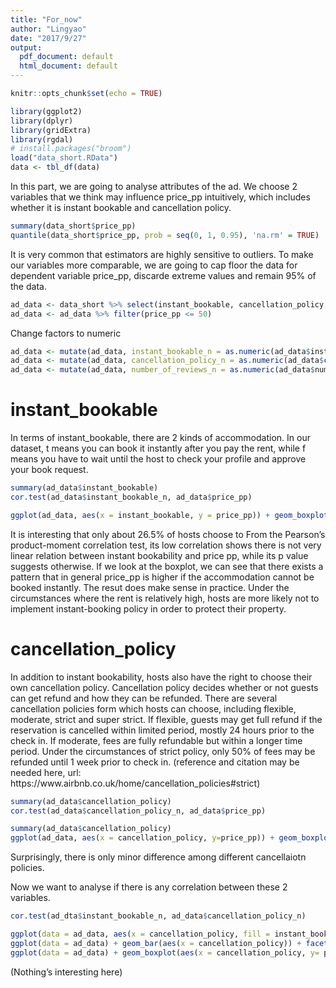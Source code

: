 ```yaml
---
title: "For_now"
author: "Lingyao"
date: "2017/9/27"
output:
  pdf_document: default
  html_document: default
---
```


```r
knitr::opts_chunk$set(echo = TRUE)
```


```r
library(ggplot2)
library(dplyr)
library(gridExtra)
library(rgdal)
# install.packages("broom")
load("data_short.RData")
data <- tbl_df(data)
```

In this part, we are going to analyse attributes of the ad. We choose 2 variables that we think may influence price_pp intuitively, which includes whether it is instant bookable and cancellation policy. 

```r
summary(data_short$price_pp)
quantile(data_short$price_pp, prob = seq(0, 1, 0.95), 'na.rm' = TRUE)
```

It is very common that estimators are highly sensitive to outliers. To make our variables more comparable, we are going to cap floor the data for dependent variable price_pp, discarde extreme values and remain 95% of the data. 

```r
ad_data <- data_short %>% select(instant_bookable, cancellation_policy, number_of_reviews, price_pp)
ad_data <- ad_data %>% filter(price_pp <= 50)
```

Change factors to numeric
```r
ad_data <- mutate(ad_data, instant_bookable_n = as.numeric(ad_data$instant_bookable))
ad_data <- mutate(ad_data, cancellation_policy_n = as.numeric(ad_data$cancellation_policy))
ad_data <- mutate(ad_data, number_of_reviews_n = as.numeric(ad_data$number_of_reviews))
```

# instant_bookable

In terms of instant_bookable, there are 2 kinds of accommodation. In our dataset, t means you can book it instantly after you pay the rent, while f means you have to wait until the host to check your profile and approve your book request. 

```r
summary(ad_data$instant_bookable)
cor.test(ad_data$instant_bookable_n, ad_data$price_pp)
```

```r
ggplot(ad_data, aes(x = instant_bookable, y = price_pp)) + geom_boxplot()
```
It is interesting that only about 26.5% of hosts choose to 
From the Pearson's product-moment correlation test, its low correlation shows there is not very linear relation between instant bookability and price pp, while its p value suggests otherwise. If we look at the boxplot, we can see that there exists a pattern that in general price_pp is higher if the accommodation cannot be booked instantly. The resut does make sense in practice. Under the circumstances where the rent is relatively high, hosts are more likely not to implement instant-booking policy in order to protect their property.

# cancellation_policy

In addition to instant bookability, hosts also have the right to choose their own cancellation policy. Cancellation policy decides whether or not guests can get refund and how they can be refunded. There are several cancellation policies form which hosts can choose, including flexible, moderate, strict and super strict. If flexible, guests may get full refund if the reservation is cancelled within limited period, mostly 24 hours prior to the check in. If moderate, fees are fully refundable but within a longer time period. Under the circumstances of strict policy, only 50% of fees may be refunded until 1 week prior to check in. 
(reference and citation may be needed here, url: https://www.airbnb.co.uk/home/cancellation_policies#strict)

```r
summary(ad_data$cancellation_policy)
cor.test(ad_data$cancellation_policy_n, ad_data$price_pp)
```

```r
summary(ad_data$cancellation_policy)
ggplot(ad_data, aes(x = cancellation_policy, y=price_pp)) + geom_boxplot()
```
Surprisingly, there is only minor difference among different cancellaiotn policies.

Now we want to analyse if there is any correlation between these 2 variables.

```r
cor.test(ad_dta$instant_bookable_n, ad_data$cancellation_policy_n)
```

```r
ggplot(data = ad_data, aes(x = cancellation_policy, fill = instant_bookable)) + geom_bar(position = "fill")
ggplot(data = ad_data) + geom_bar(aes(x = cancellation_policy)) + facet_wrap(~instant_bookable)
ggplot(data = ad_data) + geom_boxplot(aes(x = cancellation_policy, y= price_pp)) + facet_wrap(~instant_bookable)
```
(Nothing's interesting here)

